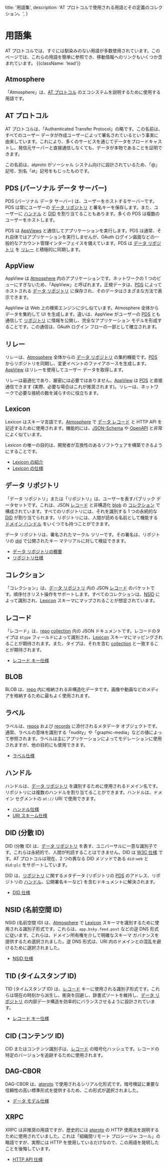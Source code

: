 title: '用語集',
description:
'AT プロトコルで使用される用語とその定義のコレクション。',
}

# 用語集

AT プロトコルでは、すぐには馴染みのない用語が多数使用されています。このページでは、これらの用語を簡単に参照でき、移動情報へのリンクもいくつか含まれています。 {{className: 'lead'}}

## Atmosphere

「Atmosphere」は、[AT プロトコル](#at-protocol) のエコシステムを説明するために使用する用語です。

## AT プロトコル

AT プロトコルは、「Authenticated Transfer Protocol」の略です。この名前は、すべてのユーザー データが作成ユーザーによって署名されているという事実に由来しています。これにより、多くのサービスを通じてデータをブロードキャストし、発信元サーバーと直接通信しなくても、データが本物であることを証明できます。

この名前は、atproto がソーシャル システム向けに設計されているため、「@」記号、別名「at」記号をもじったものです。

## PDS (パーソナル データ サーバー)

PDS (パーソナル データ サーバー) は、ユーザーをホストするサーバーです。PDS は常にユーザーの [データ リポジトリ](#data-repo) と署名キーを保存します。また、ユーザーに [ハンドル](#handle) と [DID](#did) を割り当てることもあります。多くの PDS は複数のユーザーをホストします。

PDS は [AppViews](#appview) と通信してアプリケーションを実行します。PDS は通常、それ自体ではアプリケーションを実行しませんが、OAuth ログイン画面などの一般的なアカウント管理インターフェイスを備えています。PDS は [データ リポジトリ](#data-repo) を [リレー](#relay) と積極的に同期します。

## AppView

AppView は [Atmosphere](#atmosphere) 内のアプリケーションです。ネットワークの 1 つのビューにすぎないため、「AppView」と呼ばれます。正規データは、[PDS](#pds-personal-data-server) によってホストされる [データ リポジトリ](#data-repo) に保存され、そのデータはさまざまな方法で表示できます。

AppView は Web 上の検索エンジンに少し似ています。Atmosphere 全体からデータを集約して UI を生成します。違いは、AppView がユーザーの [PDS](#pds) とも通信して [リポジトリ](#data-repo) に情報を公開し、完全なアプリケーション モデルを形成することです。この通信は、OAuth ログイン フローの一部として確立されます。

## リレー

リレーは、[Atmosphere](#atmosphere) 全体からの [データ リポジトリ](#data-repo) の集約機能です。[PDS](#pds) からリポジトリを同期し、変更イベントのファイアホースを生成します。[AppView](#appview) はリレーを使用してユーザー データを取得します。

リレーは最適化であり、厳密には必要ではありません。[AppView](#appview) は [PDS](#pds) と直接通信できます (実際、必要な場合はこれが推奨されます)。リレーは、ネットワークで必要な接続の数を減らすのに役立ちます。

## Lexicon

Lexicon はスキーマ言語です。[Atmosphere](#atmosphere) で [データ レコード](#record) と HTTP API を記述するために使用されます。機能的には、[JSON-Schema](https://json-schema.org/) や [OpenAPI](https://www.openapis.org/) と非常によく似ています。

Lexicon の唯一の目的は、開発者が互換性のあるソフトウェアを構築できるようにすることです。

- [Lexicon の紹介](/guides/lexicon)
- [Lexicon の仕様](/specs/lexicon)

## データ リポジトリ

「データ リポジトリ」または「リポジトリ」は、ユーザーを表すパブリック データセットです。これは、JSON [レコード](#record) と非構造化 [blob](#blob) の [コレクション](#collection) で構成されています。すべてのリポジトリには、それを識別する 1 つの永続的な [DID](#did) が割り当てられます。リポジトリには、人間が読める名前として機能する [ドメイン ハンドル](#handle) をいくつでも持つことができます。

データ リポジトリは、署名されたマークル ツリーです。その署名は、リポジトリの [did](#did) で公開されたキー マテリアルに対して検証できます。

- [データ リポジトリの概要](/guides/data-repos)
- [リポジトリ仕様](/specs/repository)

## コレクション

「コレクション」は、[データ リポジトリ](#data-repo) 内の JSON [レコード](#record) のバケットです。順序付きリスト操作をサポートします。すべてのコレクションは、[NSID](#nsid) によって識別され、[Lexicon](#lexicon) スキーマにマップされることが想定されています。

## レコード

「レコード」は、[repo](#data-repo) [collection](#collection) 内の JSON ドキュメントです。レコードのタイプは `$type` フィールドによって識別され、[Lexicon](#lexicon) スキーマにマッピングされることが期待されます。また、タイプは、それを含む [collection](#collection) と一致することが期待されます。

- [レコード キー仕様](/specs/record-key)

## BLOB

BLOB は、[repo](#data-repo) 内に格納される非構造化データです。画像や動画などのメディアを格納するために最もよく使用されます。

## ラベル

ラベルは、[repos](#data-repo) および [records](#record) に添付されるメタデータ オブジェクトです。通常、ラベルの意味を識別する「nudity」や「graphic-media」などの値によって参照されます。ラベルは主にアプリケーションによってモデレーションに使用されますが、他の目的にも使用できます。

- [ラベル仕様](/specs/label)

## ハンドル

ハンドルは、[データ リポジトリ](#data-repo) を識別するために使用されるドメイン名です。リポジトリには複数のハンドルを割り当てることができます。ハンドルは、ドメイン セグメントの `at://` URI で使用できます。

- [ハンドル仕様](/specs/handle)
- [URI スキーム仕様](/specs/at-uri-scheme)

## DID (分散 ID)

DID (分散 ID) は、[データ リポジトリ](#data-repo) を表す、ユニバーサルに一意な識別子です。これらは永続的で、人間が判読することはできません。DID は [W3C 仕様](https://www.w3.org/TR/did-core/) です。AT プロトコルは現在、2 つの異なる DID メソッドである `did:web` と `did:plc` をサポートしています。

DID は、[リポジトリ](#data-repo) に関するメタデータ (リポジトリの [PDS](#pds) のアドレス、リポジトリの [ハンドル](#handle)、公開署名キーなど) を含むドキュメントに解決されます。

- [DID 仕様](/specs/did)

## NSID (名前空間 ID)

NSID (名前空間 ID) は、[Atmosphere](#atmosphere) で [Lexicon](#lexicon) スキーマを識別するために使用される識別子形式です。これらは、`app.bsky.feed.post` などの逆 DNS 形式に従います。これらは、ドメイン所有権を介して明確なスキーマ ガバナンスを提供するため選択されました。逆 DNS 形式は、URI 内のドメインとの混乱を避けるために選択されました。

- [NSID 仕様](/specs/nsid)

## TID (タイムスタンプ ID)

TID (タイムスタンプ ID) は、[レコード](#record) キーに使用される識別子形式です。これらは現在の時刻から派生し、衝突を回避し、辞書式ソートを維持し、[データ リポジトリ](#data-repo) の内部データ構造を効率的にバランスさせるように設計されています。

- [レコード キー仕様](/specs/record-key)

## CID (コンテンツ ID)

CID またはコンテンツ識別子は、[レコード](#record) の暗号化ハッシュです。レコードの特定のバージョンを追跡するために使用されます。

## DAG-CBOR

DAG-CBOR は、[atproto](#at-protocol) で使用されるシリアル化形式です。暗号検証に重要な信頼性の高い標準形式を提供するため、この形式が選択されました。

- [データ モデル仕様](/specs/data-model)

## XRPC

XRPC は非推奨の用語ですが、歴史的には [atproto](#at-protocol) の HTTP 使用法を説明するために使用されていました。これは「組織間リモート プロシージャ コール」の略語ですが、実際には HTTP を使用しているだけなので、この用語を発明したことを後悔しています。

- [HTTP API 仕様](/specs/xrpc)